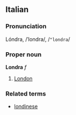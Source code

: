 ==Italian==
===Pronunciation===
Lóndra, /ˈlondra/, /<tt>"londra</tt>/
===Proper noun===
'''Londra''' ''f''

# [[London]]

===Related terms===
*[[londinese]]
